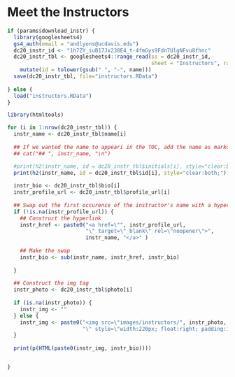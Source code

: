 # Meet the Instructors

```r
if (params$download_instr) {
  library(googlesheets4)
  gs4_auth(email = "andlyons@ucdavis.edu")
  dc20_instr_id <- "1h7ZY_iuB17Jx238E4_t-4fmGys9Fdn7UlgNFvu8fhnc"
  dc20_instr_tbl <- googlesheets4::range_read(ss = dc20_instr_id, 
                                              sheet = "Instructors", range = NULL) %>% 
    mutate(id = tolower(gsub(" ", "-", name)))
  save(dc20_instr_tbl, file="instructors.RData")
  
} else {
  load("instructors.RData")
}
```

```r
library(htmltools)

for (i in 1:nrow(dc20_instr_tbl)) {
  instr_name <- dc20_instr_tbl$name[i]
  
  ## If we wanted the name to appeari in the TOC, add the name as markup
  ## cat("## ", instr_name, "\n")

  #print(h2(instr_name, id = dc20_instr_tbl$initials[i], style="clear:both;"))
  print(h2(instr_name, id = dc20_instr_tbl$id[i], style="clear:both;"))
  
  instr_bio <- dc20_instr_tbl$bio[i]
  instr_profile_url <- dc20_instr_tbl$profile_url[i]
  
  ## Swap out the first occurence of the instructor's name with a hyperlink
  if (!is.na(instr_profile_url)) {
    ## Construct the hyperlink    
    instr_href <- paste0("<a href=\"", instr_profile_url, 
                         "\" target=\"_blank\" rel=\"noopener\">", 
                         instr_name, "</a>" )
    
    ## Make the swap
    instr_bio <- sub(instr_name, instr_href, instr_bio)
    
  }
  
  ## Construct the img tag
  instr_photo <- dc20_instr_tbl$photo[i]
  
  if (is.na(instr_photo)) {
    instr_img <- ""
  } else {
    instr_img <- paste0("<img src=\"images/instructors/", instr_photo, 
                        "\" style=\"width:220px; float:right; padding:10px;\"/>")
  }
  
  print(p(HTML(paste0(instr_img, instr_bio))))


}
```


